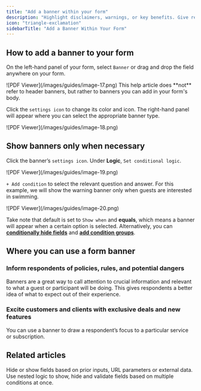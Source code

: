 ```yaml
---
title: "Add a banner within your form"
description: "Highlight disclaimers, warnings, or key benefits. Give respondents a quick heads-up or flag invalid input."
icon: "triangle-exclamation"
sidebarTitle: "Add a Banner Within Your Form"
---
```


## How to add a banner to your form

On the left-hand panel of your form, select `Banner` or drag and drop the field anywhere on your form.

<Frame>
  ![PDF Viewer](/images/guides/image-17.png)
</Frame>

<Note>
  This help article does **not** refer to header banners, but rather to banners you can add in your form's body.
</Note>

Click the `settings icon` to change its color and icon. The right-hand panel will appear where you can select the appropriate banner type.

<Frame>
  ![PDF Viewer](/images/guides/image-18.png)
</Frame>

## Show banners only when necessary

Click the banner’s `settings icon`. Under **Logic**, `Set conditional logic`.

<Frame>
  ![PDF Viewer](/images/guides/image-19.png)
</Frame>

`+ Add condition` to select the relevant question and answer. For this example, we will show the warning banner only when guests are interested in swimming.

<Frame>
  ![PDF Viewer](/images/guides/image-20.png)
</Frame>

Take note that default is set to `Show when` and **equals**, which means a banner will appear when a certain option is selected. Alternatively, you can [**conditionally hide fields**](/help/conditional-hiding) and [**add condition groups**](/help/condition-logic-groups).

## Where you can use a form banner

### Inform respondents of policies, rules, and potential dangers

Banners are a great way to call attention to crucial information and relevant to what a guest or participant will be doing. This gives respondents a better idea of what to expect out of their experience.

### Excite customers and clients with exclusive deals and new features

You can use a banner to draw a respondent’s focus to a particular service or subscription.

## Related articles

<CardGroup cols={3}>
  <Card title="Hide fields" icon="eye-slash" iconType="regular" color="#FFC738" href="/help/conditional-hiding">
    Hide or show fields based on prior inputs, URL parameters or external data.
  </Card>
  <Card title="Condition groups" icon="table-tree" iconType="regular" color="#FFC738" href="/help/condition-logic-groups">
    Use nested logic to show, hide and validate fields based on multiple conditions at once.
  </Card>
</CardGroup>